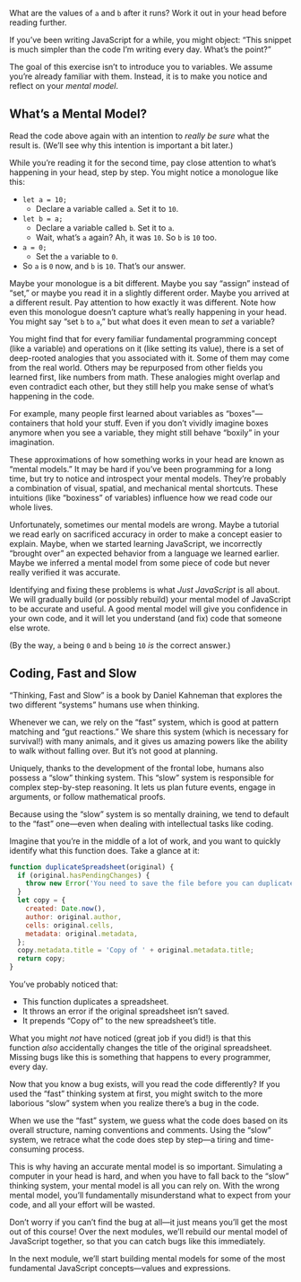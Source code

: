 <Article title="Mental Models" series={1} episode={1} next="02-the-javascript-universe" nextTitle="The JavaScript Universe">

What are the values of `a` and `b` after it runs? Work it out in your head before reading further.

If you’ve been writing JavaScript for a while, you might object: “This snippet is much simpler than the code I’m writing every day. What’s the point?”

The goal of this exercise isn’t to introduce you to variables. We assume you’re already familiar with them. Instead, it is to make you notice and reflect on your *mental model*.

## What’s a Mental Model?

Read the code above again with an intention to *really be sure* what the result is. (We’ll see why this intention is important a bit later.)

While you’re reading it for the second time, pay close attention to what’s happening in your head, step by step. You might notice a monologue like this:

- `let a = 10;`
  - Declare a variable called `a`. Set it to `10`.
- `let b = a;`
  - Declare a variable called `b`. Set it to `a`.
  - Wait, what’s `a` again? Ah, it was `10`. So `b` is `10` too.
- `a = 0;`
  - Set the `a` variable to `0`.
- So `a` is `0` now, and `b` is `10`. That’s our answer.

Maybe your monologue is a bit different. Maybe you say “assign” instead of “set,” or maybe you read it in a slightly different order. Maybe you arrived at a different result. Pay attention to how exactly it was different. Note how even this monologue doesn’t capture what’s really happening in your head. You might say “set `b` to `a`,” but what does it even mean to *set* a variable?

You might find that for every familiar fundamental programming concept (like a variable) and operations on it (like setting its value), there is a set of deep-rooted analogies that you associated with it. Some of them may come from the real world. Others may be repurposed from other fields you learned first, like numbers from math. These analogies might overlap and even contradict each other, but they still help you make sense of what’s happening in the code.

For example, many people first learned about variables as “boxes”—containers that hold your stuff. Even if you don’t vividly imagine boxes anymore when you see a variable, they might still behave “boxily” in your imagination.

These approximations of how something works in your head are known as “mental models.” It may be hard if you’ve been programming for a long time, but try to notice and introspect your mental models. They’re probably a combination of visual, spatial, and mechanical mental shortcuts. These intuitions (like “boxiness” of variables) influence how we read code our whole lives.

Unfortunately, sometimes our mental models are wrong. Maybe a tutorial we read early on sacrificed accuracy in order to make a concept easier to explain. Maybe, when we started learning JavaScript, we incorrectly “brought over” an expected behavior from a language we learned earlier. Maybe we inferred a mental model from some piece of code but never really verified it was accurate.

Identifying and fixing these problems is what *Just JavaScript* is all about. We will gradually build (or possibly rebuild) your mental model of JavaScript to be accurate and useful. A good mental model will give you confidence in your own code, and it will let you understand (and fix) code that someone else wrote.

(By the way, `a` being `0` and `b` being `10` *is* the correct answer.)

## Coding, Fast and Slow

“Thinking, Fast and Slow” is a book by Daniel Kahneman that explores the two different “systems” humans use when thinking.

Whenever we can, we rely on the “fast” system, which is good at pattern matching and “gut reactions.” We share this system (which is necessary for survival!) with many animals, and it gives us amazing powers like the ability to walk without falling over. But it’s not good at planning.

Uniquely, thanks to the development of the frontal lobe, humans also possess a “slow” thinking system. This “slow” system is responsible for complex step-by-step reasoning. It lets us plan future events, engage in arguments, or follow mathematical proofs.

Because using the “slow” system is so mentally draining, we tend to default to the “fast” one—even when dealing with intellectual tasks like coding.

Imagine that you’re in the middle of a lot of work, and you want to quickly identify what this function does. Take a glance at it:

```javascript
function duplicateSpreadsheet(original) {
  if (original.hasPendingChanges) {
    throw new Error('You need to save the file before you can duplicate it.');
  }
  let copy = {
    created: Date.now(),
    author: original.author,
    cells: original.cells,
    metadata: original.metadata,
  };
  copy.metadata.title = 'Copy of ' + original.metadata.title;
  return copy;
}
```

You’ve probably noticed that:

- This function duplicates a spreadsheet.
- It throws an error if the original spreadsheet isn’t saved.
- It prepends “Copy of” to the new spreadsheet’s title.

What you might *not* have noticed (great job if you did!) is that this function *also* accidentally changes the title of the original spreadsheet. Missing bugs like this is something that happens to every programmer, every day.

Now that you know a bug exists, will you read the code differently? If you used the “fast” thinking system at first, you might switch to the more laborious “slow” system when you realize there’s a bug in the code.

When we use the “fast” system, we guess what the code does based on its overall structure, naming conventions and comments. Using the “slow” system, we retrace what the code does step by step—a tiring and time-consuming process.

This is why having an accurate mental model is so important. Simulating a computer in your head is hard, and when you have to fall back to the “slow” thinking system, your mental model is all you can rely on. With the wrong mental model, you’ll fundamentally misunderstand what to expect from your code, and all your effort will be wasted.

Don’t worry if you can’t find the bug at all—it just means you’ll get the most out of this course! Over the next modules, we’ll rebuild our mental model of JavaScript together, so that you can catch bugs like this immediately.

In the next module, we’ll start building mental models for some of the most fundamental JavaScript concepts—values and expressions.

</Article>
